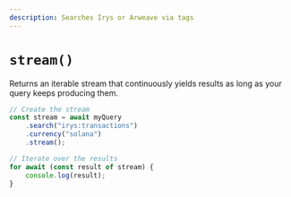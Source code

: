 ```yaml
---
description: Searches Irys or Arweave via tags
---
```



# `stream()`

Returns an iterable stream that continuously yields results as long as your query keeps producing them.

```js
// Create the stream
const stream = await myQuery
	.search("irys:transactions")
	.currency("solana")
	.stream();

// Iterate over the results
for await (const result of stream) {
	console.log(result);
}
```